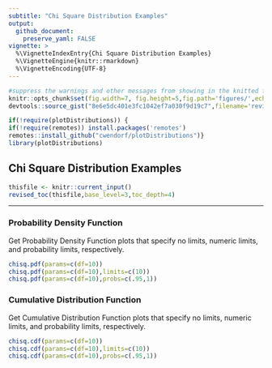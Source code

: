 ```yaml
---
subtitle: "Chi Square Distribution Examples"
output:
  github_document:
    preserve_yaml: FALSE
vignette: >
  %\VignetteIndexEntry{Chi Square Distribution Examples}
  %\VignetteEngine{knitr::rmarkdown}
  %\VignetteEncoding{UTF-8}
---
```


```r
#suppress the warnings and other messages from showing in the knitted file.
knitr::opts_chunk$set(fig.width=7, fig.height=5,fig.path='figures/',echo=TRUE,warning=FALSE,message=FALSE)
devtools::source_gist("8e6e5dc401e3fc1042ef7a030f9d19c7",filename='revised_toc.R')
```

```r
if(!require(plotDistributions)) {
if(!require(remotes)) install.packages('remotes')
remotes::install_github("cwendorf/plotDistributions")}
library(plotDistributions)
```

## Chi Square Distribution Examples

```r
thisfile <- knitr::current_input()
revised_toc(thisfile,base_level=3,toc_depth=4)
```

---

### Probability Density Function

Get Probability Density Function plots that specify no limits, numeric limits, and probability limits, respectively.
```r
chisq.pdf(params=c(df=10))
chisq.pdf(params=c(df=10),limits=c(10))
chisq.pdf(params=c(df=10),probs=c(.95,1))
```

### Cumulative Distribution Function

Get Cumulative Distribution Function plots that specify no limits, numeric limits, and probability limits, respectively.
```r
chisq.cdf(params=c(df=10))
chisq.cdf(params=c(df=10),limits=c(10))
chisq.cdf(params=c(df=10),probs=c(.95,1))
```
